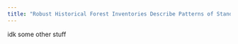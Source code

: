 ```yaml
---
title: "Robust Historical Forest Inventories Describe Patterns of Stand Density in the Sierra Nevada and Southern Cascades"
---
```


idk some other stuff
